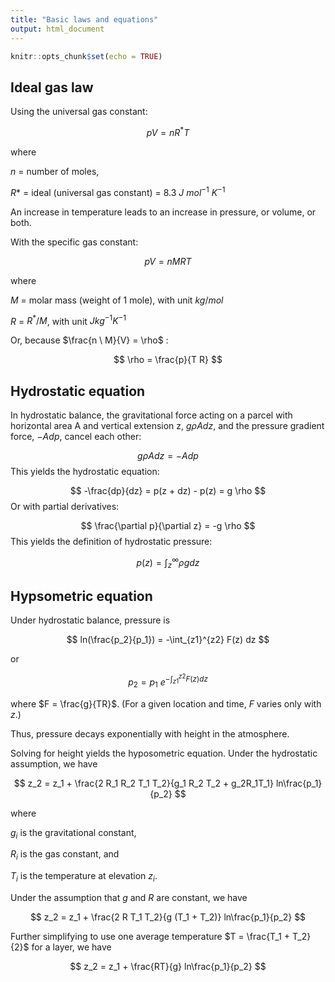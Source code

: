 ```yaml
---
title: "Basic laws and equations"
output: html_document
---
```


```r
knitr::opts_chunk$set(echo = TRUE)
```

## Ideal gas law

Using the universal gas constant:

$$
p V = n R^* T
$$

where

$n$ = number of moles,

$R*$ = ideal (universal gas constant) = $8.3$ $J\ mol^{-1}\ K^{-1}$

An increase in temperature leads to an increase in pressure, or volume, or both.

With the specific gas constant:

$$
p V = n M R T 
$$

where

$M$ = molar mass (weight of 1 mole), with unit $kg/mol$

$R$ = $R^*/M$, with unit $Jkg^{-1}K^{-1}$

Or, because $\frac{n \ M}{V} = \rho$ :

$$
\rho = \frac{p}{T R}
$$

## Hydrostatic equation

In hydrostatic balance, the gravitational force acting on a parcel with horizontal area A and vertical extension z, $g \rho A dz$, and the pressure gradient force, $-A dp$, cancel each other:

$$
g \rho A dz = -A dp
$$ This yields the hydrostatic equation:

$$
-\frac{dp}{dz} = p(z + dz) - p(z) = g \rho
$$ Or with partial derivatives:

$$
\frac{\partial p}{\partial z} = -g \rho
$$ This yields the definition of hydrostatic pressure:

$$
p(z) = \int_z^\infty \rho g dz 
$$

## Hypsometric equation

Under hydrostatic balance, pressure is

$$
ln(\frac{p_2}{p_1}) = -\int_{z1}^{z2} F(z) dz
$$

or

$$
p_2 = p_1 \ e^{-\int_{z1}^{z2} F(z) dz}
$$

where $F = \frac{g}{TR}$. (For a given location and time, $F$ varies only with $z$.)

Thus, pressure decays exponentially with height in the atmosphere.

Solving for height yields the hyposometric equation. Under the hydrostatic assumption, we have

$$
z_2 = z_1 + \frac{2 R_1 R_2 T_1 T_2}{g_1 R_2 T_2 + g_2R_1T_1} ln\frac{p_1}{p_2}
$$

where

$g_i$ is the gravitational constant,

$R_i$ is the gas constant, and

$T_i$ is the temperature at elevation $z_i$.

Under the assumption that $g$ and $R$ are constant, we have

$$
z_2 = z_1 + \frac{2 R T_1 T_2}{g (T_1 + T_2)} ln\frac{p_1}{p_2}
$$

Further simplifying to use one average temperature $T = \frac{T_1 + T_2}{2}$ for a layer, we have

$$
z_2 = z_1 + \frac{RT}{g} ln\frac{p_1}{p_2}
$$
